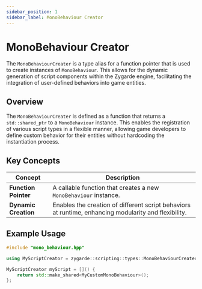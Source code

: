 ```yaml
---
sidebar_position: 1
sidebar_label: MonoBehaviour Creator
---
```

# MonoBehaviour Creator

The `MonoBehaviourCreater` is a type alias for a function pointer that is used to create instances of `MonoBehaviour`. This allows for the dynamic generation of script components within the Zygarde engine, facilitating the integration of user-defined behaviors into game entities.

## Overview

The `MonoBehaviourCreater` is defined as a function that returns a `std::shared_ptr` to a `MonoBehaviour` instance. This enables the registration of various script types in a flexible manner, allowing game developers to define custom behavior for their entities without hardcoding the instantiation process.

## Key Concepts

| **Concept**          | **Description**                                                                                      |
|----------------------|------------------------------------------------------------------------------------------------------|
| **Function Pointer** | A callable function that creates a new `MonoBehaviour` instance.                                     |
| **Dynamic Creation** | Enables the creation of different script behaviors at runtime, enhancing modularity and flexibility. |

## Example Usage

```cpp
#include "mono_behaviour.hpp"

using MyScriptCreator = zygarde::scripting::types::MonoBehaviourCreater;

MyScriptCreator myScript = []() {
    return std::make_shared<MyCustomMonoBehaviour>();
};
```
